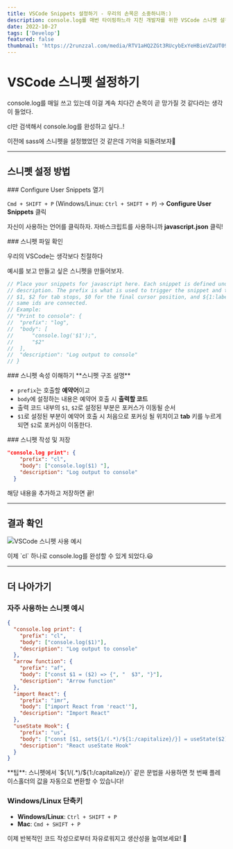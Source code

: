 ```yaml
---
title: VSCode Snippets 설정하기 - 우리의 손목은 소중하니까:)
description: console.log를 매번 타이핑하느라 지친 개발자를 위한 VSCode 스니펫 설정 가이드
date: 2022-10-27
tags: ['Develop']
featured: false
thumbnail: 'https://2runzzal.com/media/RTV1aHQ2ZGt3RUcybExYeHBieVZaUT09/zzal.jpg'
---
```



# VSCode 스니펫 설정하기

<Callout type="warn">
console.log를 매일 쓰고 있는데 이걸 계속 치다간 손목이 곧 망가질 것 같다라는 생각이 들었다.

cl만 검색해서 console.log를 완성하고 싶다..!

</Callout>

이전에 sass에 스니펫을 설정했었던 것 같은데 기억을 되돌려보자🤔

---

## 스니펫 설정 방법

<Steps>

<Step>
### Configure User Snippets 열기

`Cmd + SHIFT + P` (Windows/Linux: `Ctrl + SHIFT + P`) → **Configure User Snippets** 클릭

자신이 사용하는 언어를 클릭하자. 자바스크립트를 사용하니까 **javascript.json** 클릭!

</Step>

<Step>
### 스니펫 파일 확인

우리의 VSCode는 생각보다 친절하다

예시를 보고 만들고 싶은 스니펫을 만들어보자.

```jsx title="javascript.json (예시)"
// Place your snippets for javascript here. Each snippet is defined under a snippet name and has a prefix, body and
// description. The prefix is what is used to trigger the snippet and the body will be expanded and inserted. Possible variables are:
// $1, $2 for tab stops, $0 for the final cursor position, and ${1:label}, ${2:another} for placeholders. Placeholders with the
// same ids are connected.
// Example:
// "Print to console": {
// 	"prefix": "log",
// 	"body": [
// 		"console.log('$1');",
// 		"$2"
// 	],
// 	"description": "Log output to console"
// }
```

</Step>

<Step>
### 스니펫 속성 이해하기

<Callout type="info">
**스니펫 구조 설명**

- `prefix`는 호출할 **예약어**이고
- `body`에 설정하는 내용은 예약어 호출 시 **출력할 코드**
- 출력 코드 내부의 `$1`, `$2`로 설정된 부분은 포커스가 이동될 순서
- `$1`로 설정된 부분이 예약어 호출 시 처음으로 포커싱 될 위치이고 **tab** 키를 누르게 되면 `$2`로 포커싱이 이동한다.

</Callout>
</Step>

<Step>
### 스니펫 작성 및 저장

```json title="javascript.json"
"console.log print": {
    "prefix": "cl",
    "body": ["console.log($1) "],
    "description": "Log output to console"
  }
```

해당 내용을 추가하고 저장하면 끝!

</Step>

</Steps>

---

## 결과 확인

![VSCode 스니펫 사용 예시](https://2runzzal.com/media/RTV1aHQ2ZGt3RUcybExYeHBieVZaUT09/zzal.jpg)

<Callout type='success'>
  이제 `cl` 하나로 console.log를 완성할 수 있게 되었다.😃
</Callout>

---

## 더 나아가기

### 자주 사용하는 스니펫 예시

```json title="javascript.json"
{
  "console.log print": {
    "prefix": "cl",
    "body": ["console.log($1)"],
    "description": "Log output to console"
  },
  "arrow function": {
    "prefix": "af",
    "body": ["const $1 = ($2) => {", "  $3", "}"],
    "description": "Arrow function"
  },
  "import React": {
    "prefix": "imr",
    "body": ["import React from 'react'"],
    "description": "Import React"
  },
  "useState Hook": {
    "prefix": "us",
    "body": ["const [$1, set${1/(.*)/${1:/capitalize}/}] = useState($2)"],
    "description": "React useState Hook"
  }
}
```

<Callout type="info">
**팁**: 스니펫에서 `${1/(.*)/${1:/capitalize}/}` 같은 문법을 사용하면 첫 번째 플레이스홀더의 값을 자동으로 변환할 수 있습니다!
</Callout>

### Windows/Linux 단축키

- **Windows/Linux**: `Ctrl + SHIFT + P`
- **Mac**: `Cmd + SHIFT + P`

이제 반복적인 코드 작성으로부터 자유로워지고 생산성을 높여보세요! 🚀
